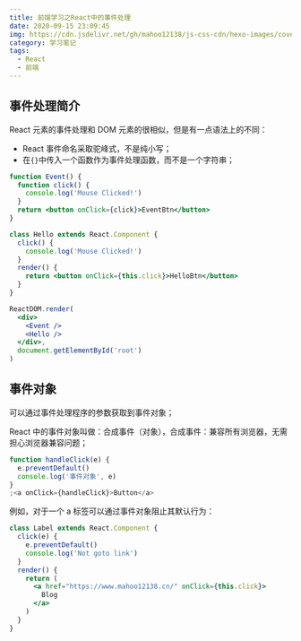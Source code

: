 ```yaml
---
title: 前端学习之React中的事件处理
date: 2020-09-15 23:09:45
img: https://cdn.jsdelivr.net/gh/mahoo12138/js-css-cdn/hexo-images/cover/react.png
category: 学习笔记
tags:
  - React
  - 前端
---
```


## 事件处理简介

React 元素的事件处理和 DOM 元素的很相似，但是有一点语法上的不同：

- React 事件命名采取驼峰式，不是纯小写；
- 在`{}`中传入一个函数作为事件处理函数，而不是一个字符串；

```jsx
function Event() {
  function click() {
    console.log('Mouse Clicked!')
  }
  return <button onClick={click}>EventBtn</button>
}

class Hello extends React.Component {
  click() {
    console.log('Mouse Clicked!')
  }
  render() {
    return <button onClick={this.click}>HelloBtn</button>
  }
}

ReactDOM.render(
  <div>
    <Event />
    <Hello />
  </div>,
  document.getElementById('root')
)
```

## 事件对象

可以通过事件处理程序的参数获取到事件对象；

React 中的事件对象叫做：合成事件（对象），合成事件：兼容所有浏览器，无需担心浏览器兼容问题；

```jsx
function handleClick(e) {
  e.preventDefault()
  console.log('事件对象', e)
}
;<a onClick={handleClick}>Button</a>
```

例如，对于一个 a 标签可以通过事件对象阻止其默认行为：

```jsx
class Label extends React.Component {
  click(e) {
    e.preventDefault()
    console.log('Not goto link')
  }
  render() {
    return (
      <a href="https://www.mahoo12138.cn/" onClick={this.click}>
        Blog
      </a>
    )
  }
}
```
